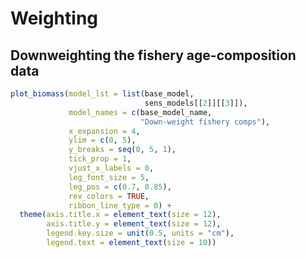 # Weighting

## Downweighting the fishery age-composition data
```r
plot_biomass(model_lst = list(base_model,
                              sens_models[[2]][[3]]),
             model_names = c(base_model_name,
                             "Down-weight fishery comps"),
             x_expansion = 4,
             ylim = c(0, 5),
             y_breaks = seq(0, 5, 1),
             tick_prop = 1,
             vjust_x_labels = 0,
             leg_font_size = 5,
             leg_pos = c(0.7, 0.85),
             rev_colors = TRUE,
             ribbon_line_type = 0) +
  theme(axis.title.x = element_text(size = 12),
        axis.title.y = element_text(size = 12),
        legend.key.size = unit(0.5, units = "cm"),
        legend.text = element_text(size = 10))
```

